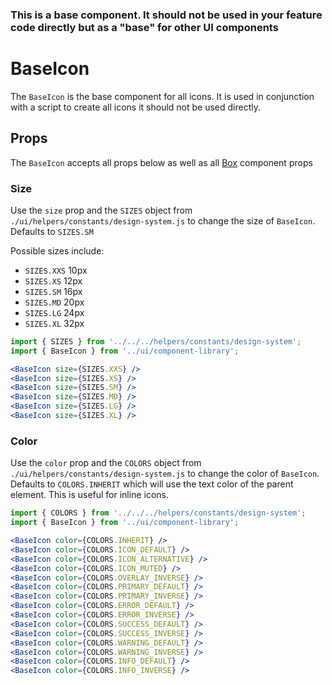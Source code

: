 

### This is a base component. It should not be used in your feature code directly but as a "base" for other UI components

# BaseIcon

The `BaseIcon` is the base component for all icons. It is used in conjunction with a script to create all icons it should not be used directly.

<Canvas>
  <Story id="ui-components-component-library-base-icon-base-icon-stories-js--default-story" />
</Canvas>

## Props

The `BaseIcon` accepts all props below as well as all [Box](/ui-components-ui-box-box-stories-js--default-story) component props

<ArgsTable of={BaseIcon} />

### Size

Use the `size` prop and the `SIZES` object from `./ui/helpers/constants/design-system.js` to change the size of `BaseIcon`. Defaults to `SIZES.SM`

Possible sizes include:

- `SIZES.XXS` 10px
- `SIZES.XS` 12px
- `SIZES.SM` 16px
- `SIZES.MD` 20px
- `SIZES.LG` 24px
- `SIZES.XL` 32px

<Canvas>
  <Story id="ui-components-component-library-base-icon-base-icon-stories-js--size" />
</Canvas>

```jsx
import { SIZES } from '../../../helpers/constants/design-system';
import { BaseIcon } from '../ui/component-library';

<BaseIcon size={SIZES.XXS} />
<BaseIcon size={SIZES.XS} />
<BaseIcon size={SIZES.SM} />
<BaseIcon size={SIZES.MD} />
<BaseIcon size={SIZES.LG} />
<BaseIcon size={SIZES.XL} />
```

### Color

Use the `color` prop and the `COLORS` object from `./ui/helpers/constants/design-system.js` to change the color of `BaseIcon`. Defaults to `COLORS.INHERIT` which will use the text color of the parent element. This is useful for inline icons.

<Canvas>
  <Story id="ui-components-component-library-base-icon-base-icon-stories-js--color" />
</Canvas>

```jsx
import { COLORS } from '../../../helpers/constants/design-system';
import { BaseIcon } from '../ui/component-library';

<BaseIcon color={COLORS.INHERIT} />
<BaseIcon color={COLORS.ICON_DEFAULT} />
<BaseIcon color={COLORS.ICON_ALTERNATIVE} />
<BaseIcon color={COLORS.ICON_MUTED} />
<BaseIcon color={COLORS.OVERLAY_INVERSE} />
<BaseIcon color={COLORS.PRIMARY_DEFAULT} />
<BaseIcon color={COLORS.PRIMARY_INVERSE} />
<BaseIcon color={COLORS.ERROR_DEFAULT} />
<BaseIcon color={COLORS.ERROR_INVERSE} />
<BaseIcon color={COLORS.SUCCESS_DEFAULT} />
<BaseIcon color={COLORS.SUCCESS_INVERSE} />
<BaseIcon color={COLORS.WARNING_DEFAULT} />
<BaseIcon color={COLORS.WARNING_INVERSE} />
<BaseIcon color={COLORS.INFO_DEFAULT} />
<BaseIcon color={COLORS.INFO_INVERSE} />
```
